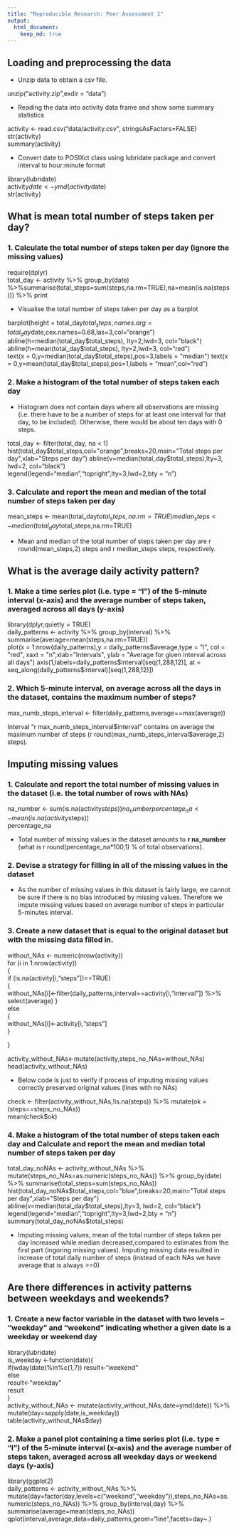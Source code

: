 ```yaml
---
title: "Reproducible Research: Peer Assessment 1"
output: 
  html_document:
    keep_md: true
---
```



## Loading and preprocessing the data

* Unzip data to obtain a csv file.

unzip("activity.zip",exdir = "data")  
 
* Reading the data into activity data frame and show some summary statistics

activity <- read.csv("data/activity.csv", stringsAsFactors=FALSE)  
str(activity)  
summary(activity)  
 
* Convert date to POSIXct class using lubridate package and convert interval to hour:minute format

library(lubridate)  
activity$date <- ymd(activity$date)  
str(activity)  


## What is mean total number of steps taken per day?

### 1. Calculate the total number of steps taken per day (ignore the missing values)

require(dplyr)  
total_day <- activity %>% group_by(date) %>%summarise(total_steps=sum(steps,na.rm=TRUE),na=mean(is.na(steps))) %>% print  

* Visualise the total number of steps taken per day as a barplot

barplot(height = total_day$total_steps,names.arg=total_day$date,cex.names=0.68,las=3,col="orange")  
abline(h=median(total_day$total_steps), lty=2,lwd=3, col="black")  
abline(h=mean(total_day$total_steps), lty=2,lwd=3, col="red")  
text(x = 0,y=median(total_day$total_steps),pos=3,labels = "median")  
text(x = 0,y=mean(total_day$total_steps),pos=1,labels = "mean",col="red")  

### 2. Make a histogram of the total number of steps taken each day

* Histogram does not contain days where all observations are missing (i.e. there have to be a number of steps for at least one interval for that day, to be included). Otherwise, there would be about ten days with 0 steps.

total_day <- filter(total_day, na < 1)  
hist(total_day$total_steps,col="orange",breaks=20,main="Total steps per day",xlab="Steps per day")  
abline(v=median(total_day$total_steps),lty=3, lwd=2, col="black")  
legend(legend="median","topright",lty=3,lwd=2,bty = "n")  

### 3. Calculate and report the mean and median of the total number of steps taken per day

mean_steps <- mean(total_day$total_steps,na.rm=TRUE)  
median_steps <- median(total_day$total_steps,na.rm=TRUE)  

* Mean and median of the total number of steps taken per day are r round(mean_steps,2) steps and r median_steps steps, respectively.

## What is the average daily activity pattern?

### 1. Make a time series plot (i.e. type = "l") of the 5-minute interval (x-axis) and the average number of steps taken, averaged across all days (y-axis)

library(dplyr,quietly = TRUE)  
daily_patterns <- activity %>% group_by(interval) %>% summarise(average=mean(steps,na.rm=TRUE))  
plot(x = 1:nrow(daily_patterns),y = daily_patterns$average,type = "l",
     col = "red", xaxt = "n",xlab="Intervals", 
     ylab = "Average for given interval across all days")     
axis(1,labels=daily_patterns$interval[seq(1,288,12)],
     at = seq_along(daily_patterns$interval)[seq(1,288,12)])  
     
### 2. Which 5-minute interval, on average across all the days in the dataset, contains the maximum number of steps?

max_numb_steps_interval <- filter(daily_patterns,average==max(average))  

Interval "r max_numb_steps_interval$interval" contains on average the maximum number of steps (r round(max_numb_steps_interval$average,2) steps).

## Imputing missing values

### 1. Calculate and report the total number of missing values in the dataset (i.e. the total number of rows with NAs)

na_number <- sum(is.na(activity$steps))  
na_number  
percentage_na <- mean(is.na(activity$steps))  
percentage_na  

* Total number of missing values in the dataset amounts to **r na_number ** (what is r round(percentage_na*100,1) % of total observations).

### 2. Devise a strategy for filling in all of the missing values in the dataset

* As the number of missing values in this dataset is fairly large, we cannot be sure if there is no bias introduced by missing values. Therefore we impute missing values based on average number of steps in particular 5-minutes interval.

### 3. Create a new dataset that is equal to the original dataset but with the missing data filled in.

without_NAs <- numeric(nrow(activity))  
for (i in 1:nrow(activity))  
{  
        if (is.na(activity[i,"steps"])==TRUE)  
            {  
                    without_NAs[i]<-filter(daily_patterns,interval==activity[i,"interval"]) %>% select(average)
            }   
        else  
            {  
                    without_NAs[i]<-activity[i,"steps"]  
            }  
                      
}  

activity_without_NAs<-mutate(activity,steps_no_NAs=without_NAs)  
head(activity_without_NAs)  

* Below code is just to verify if process of imputing missing values correctly preserved original values (lines with no NAs)

check <- filter(activity_without_NAs,!is.na(steps)) %>% mutate(ok = (steps==steps_no_NAs))  
mean(check$ok)  

### 4. Make a histogram of the total number of steps taken each day and Calculate and report the mean and median total number of steps taken per day

total_day_noNAs <- activity_without_NAs %>% 
mutate(steps_no_NAs=as.numeric(steps_no_NAs)) %>% group_by(date) %>% summarise(total_steps=sum(steps_no_NAs))  
hist(total_day_noNAs$total_steps,col="blue",breaks=20,main="Total steps per day",xlab="Steps per day")  
abline(v=median(total_day$total_steps),lty=3, lwd=2, col="black")  
legend(legend="median","topright",lty=3,lwd=2,bty = "n")  
summary(total_day_noNAs$total_steps)  

* Imputing missing values, mean of the total number of steps taken per day increased while median decreased,compared to estimates from the first part (ingoring missing values). Imputing missing data resulted in increase of total daily number of steps (instead of each NAs we have average that is always >=0)

## Are there differences in activity patterns between weekdays and weekends?
### 1. Create a new factor variable in the dataset with two levels – “weekday” and “weekend” indicating whether a given date is a weekday or weekend day

library(lubridate)  
is_weekday <-function(date){  
        if(wday(date)%in%c(1,7)) result<-"weekend"  
        else  
                result<-"weekday"  
        result  
}  
activity_without_NAs <- mutate(activity_without_NAs,date=ymd(date)) %>% mutate(day=sapply(date,is_weekday))  
table(activity_without_NAs$day)  

### 2. Make a panel plot containing a time series plot (i.e. type = "l") of the 5-minute interval (x-axis) and the average number of steps taken, averaged across all weekday days or weekend days (y-axis)

library(ggplot2)  
daily_patterns <- activity_without_NAs %>% mutate(day=factor(day,levels=c("weekend","weekday")),steps_no_NAs=as.numeric(steps_no_NAs)) %>% group_by(interval,day) %>% summarise(average=mean(steps_no_NAs))  
qplot(interval,average,data=daily_patterns,geom="line",facets=day~.)  
